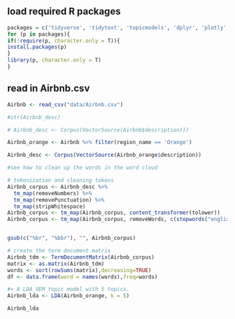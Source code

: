 ## load required R packages
```r
packages = c('tidyverse', 'tidytext', 'topicmodels', 'dplyr', 'plotly', 'parallelPlot')
for (p in packages){
if(!require(p, character.only = T)){
install.packages(p)
}
library(p, character.only = T)
}
```

## read in Airbnb.csv
```r
Airbnb <- read_csv("data/Airbnb.csv")

#str(Airbnb_desc)
```

```r
# Airbnb_desc <- Corpus(VectorSource(Airbnb$description)))

Airbnb_orange <- Airbnb %>% filter(region_name == 'Orange')

Airbnb_desc <- Corpus(VectorSource(Airbnb_orange$description))

#see how to clean up the words in the word cloud

# tokenization and cleaning tokens
Airbnb_corpus <- Airbnb_desc %>%
  tm_map(removeNumbers) %>%
  tm_map(removePunctuation) %>%
  tm_map(stripWhitespace)
Airbnb_corpus <- tm_map(Airbnb_corpus, content_transformer(tolower))
Airbnb_corpus <- tm_map(Airbnb_corpus, removeWords, c(stopwords("english"), "orange"))


gsub(c("%br", "%bbr"), "", Airbnb_corpus)

# create the term document matrix
Airbnb_tdm <- TermDocumentMatrix(Airbnb_corpus)
matrix <- as.matrix(Airbnb_tdm)
words <- sort(rowSums(matrix),decreasing=TRUE) 
df <- data.frame(word = names(words),freq=words)

#> A LDA_VEM topic model with 5 topics.
Airbnb_lda <- LDA(Airbnb_orange, k = 5)

Airbnb_lda
```